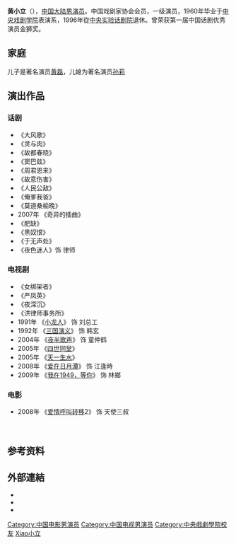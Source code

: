 {{Unreferenced|time=2014-08-01T03:03:45+00:00}}
{{藝人
| 姓名 = 
| 原名 = 
| 綽號 = 
| 類型 = 男演員
| 圖片 =
| 圖片尺寸 = 
| 圖片簡介 = 
| 外文名 = 
| 外文 = 
| 羅馬拼音 = 
| 英文名 =
| 其他藝名 = 
| 國籍 = {{ROC-1928}}（1936年－1949年）<br>{{PRC}}（1949年－）
| 民族 = [[漢族|漢族]]
| 籍貫 =
| 出生日期 = {{birth date and age|1936|9|21}}
| 出生地點 = {{ROC-1928}}[[江蘇省_(中華民國)|江苏省]][[南通市|南通市]]
| 逝世日期 =  
| 逝世地點 = 
|居住地 = [[北京市|北京市]]
| 職業 = [[演員|演員]]
| 語言 = [[普通話|普通話]]
| 教育程度 = [[中央戏剧学院|中央戏剧学院]]表演系
| 宗教信仰 = 
| 配偶 = 
| 兒女 = [[黃磊|黃磊]]
| 父母 = 
| 出身地 =
| 出道日期 = 
| 出道作 = 
| 代表作 = 
| 活躍年代 = 
| 經紀公司 =
| 網站 =  
| IMDb = 
| 獎項 =  第一届中国话剧优秀演员金狮奖

}}
'''黄小立'''（{{bd|1936年|9月21日||}}），[[中国大陆|中国大陆]][[男演员|男演员]]。中国戏剧家协会会员，一级演员，1960年毕业于[[中央戏剧学院|中央戏剧学院]]表演系，1996年從[[中央实验话剧院|中央实验话剧院]]退休。曾荣获第一届中国话剧优秀演员金狮奖。

== 家庭 ==

儿子是著名演员[[黄磊|黄磊]]，儿媳为著名演员[[孙莉_(演员)|孙莉]]

==演出作品==
===话剧===
*《大风歌》
*《灵与肉》
*《故都春晓》
*《窦巴兹》
*《周君恩来》
*《故意伤害》
*《人民公敌》
*《俺爹我爸》
*《莫道桑榆晚》
*2007年 《奇异的插曲》
*《肥缺》
*《黑奴恨》
*《于无声处》
*《夜色迷人》饰 律师

===电视剧===
*《女绑架者》
*《严凤英》
*《夜深沉》
*《洪律师事务所》　　
*1991年 《[[小龙人|小龙人]]》 饰 刘总工
*1992年 《[[三国演义|三国演义]]》 饰 韩玄
*2004年 《[[夜半歌声|夜半歌声]]》 饰 童仲鹤
*2005年 《[[四世同堂|四世同堂]]》
*2005年 《[[天一生水|天一生水]]》
*2008年 《[[爱在日月潭|爱在日月潭]]》 饰 江逢時
*2009年 《[[我在1949，等你|我在1949，等你]]》 饰 林鄉

===电影===
*2008年 《[[爱情呼叫转移|爱情呼叫转移]]2》 饰 天使三叔
　
==参考资料==
{{reflist}}

==外部連結==
*{{Hkmdb name|43651}}
*{{Mtime people|1251043}}
*{{douban people}}

{{DEFAULTSORT:Huang黃小立}}
[[Category:中国电影男演员|Category:中国电影男演员]]
[[Category:中国电视男演员|Category:中国电视男演员]]
[[Category:中央戲劇學院校友|Category:中央戲劇學院校友]]
[[Category:黄姓|Xiao小立]]